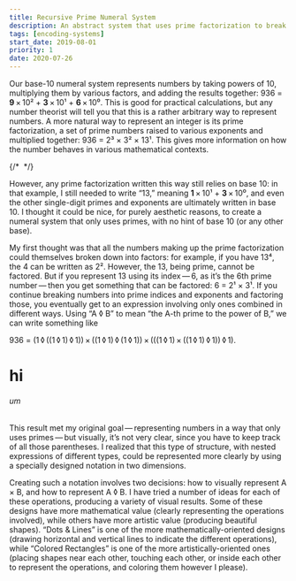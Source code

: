 ```yaml
---
title: Recursive Prime Numeral System
description: An abstract system that uses prime factorization to break numbers down into expressions involving two operations and the number 1.
tags: [encoding-systems]
start_date: 2019-08-01
priority: 1
date: 2020-07-26
---
```


Our base-10 numeral system represents numbers by taking powers of 10, multiplying them by various factors, and adding the results together: 936 = __9__ × 10² + __3__ × 10¹ + __6__ × 10⁰. This is good for practical calculations, but any number theorist will tell you that this is a rather arbitrary way to represent numbers. A more natural way to represent an integer is its prime factorization, a set of prime numbers raised to various exponents and multiplied together: 936 = 2³ × 3² × 13¹. This gives more information on how the number behaves in various mathematical contexts.

{/* <Img src='rpns/colors.png' uses='ftpb' id="test" alt=""/> */}


However, any prime factorization written this way still relies on base 10: in that example, I still needed to write “13,” meaning __1__ × 10¹ + __3__ × 10⁰, and even the other single-digit primes and exponents are ultimately written in base 10. I thought it could be nice, for purely aesthetic reasons, to create a numeral system that only uses primes, with no hint of base 10 (or any other base).

My first thought was that all the numbers making up the prime factorization could themselves broken down into factors: for example, if you have 13⁴, the 4 can be written as 2². However, the 13, being prime, cannot be factored. But if you represent 13 using its index — 6, as it’s the 6th prime number — then you get something that can be factored: 6 = 2¹ × 3¹. If you continue breaking numbers into prime indices and exponents and factoring those, you eventually get to an expression involving only ones combined in different ways. Using “A ◊ B” to mean “the A-th prime to the power of B,” we can write something like

936 = (1 ◊ ((1 ◊ 1) ◊ 1)) × ((1 ◊ 1) ◊ (1 ◊ 1)) × (((1 ◊ 1) × ((1 ◊ 1) ◊ 1)) ◊ 1).

# hi

###### um

This result met my original goal — representing numbers in a way that only uses primes — but visually, it’s not very clear, since you have to keep track of all those parentheses. I realized that this type of structure, with nested expressions of different types, could be represented more clearly by using a specially designed notation in two dimensions.

Creating such a notation involves two decisions: how to visually represent A × B, and how to represent A ◊ B. I have tried a number of ideas for each of these operations, producing a variety of visual results. Some of these designs have more mathematical value (clearly representing the operations involved), while others have more artistic value (producing beautiful shapes). “Dots & Lines” is one of the more mathematically-oriented designs (drawing horizontal and vertical lines to indicate the different operations), while “Colored Rectangles” is one of the more artistically-oriented ones (placing shapes near each other, touching each other, or inside each other to represent the operations, and coloring them however I please).
